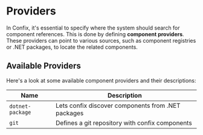# Providers

In Confix, it's essential to specify where the system should search for component references.
This is done by defining **component providers**.
These providers can point to various sources, such as component registries or .NET packages, to locate the related components.

## Available Providers

Here's a look at some available component providers and their descriptions:

| Name             | Description                                        |
| ---------------- | -------------------------------------------------- |
| `dotnet-package` | Lets confix discover components from .NET packages |
| `git`            | Defines a git repository with confix components    |
